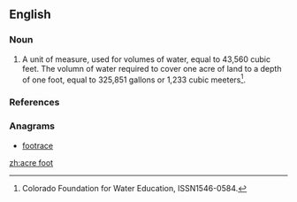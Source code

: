 ==English==

===Noun===
{{en-noun|sg=[[acre]] [[foot]]|acre feet}}
# {{US|engineering|agriculture}} A unit of measure, used for volumes of water, equal to 43,560 cubic feet. The volumn of water required to cover one acre of land to a depth of one foot, equal to 325,851 gallons or 1,233 cubic meeters<ref>Colorado Foundation for Water Education, ISSN1546-0584.</ref>.

===References===
<references />

===Anagrams===
* [[footrace#English|footrace]]

[[zh:acre foot]]